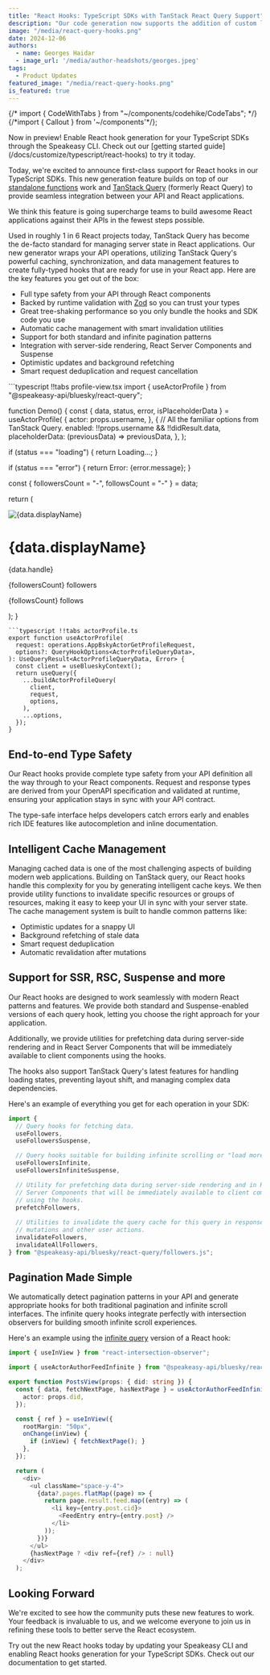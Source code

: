 ```yaml
---
title: "React Hooks: TypeScript SDKs with TanStack React Query Support"
description: "Our code generation now supports the addition of custom logic to SDKs, allowing you to further customize your SDKs."
image: "/media/react-query-hooks.png"
date: 2024-12-06
authors:
  - name: Georges Haidar
  - image_url: '/media/author-headshots/georges.jpeg'
tags:
  - Product Updates
featured_image: "/media/react-query-hooks.png"
is_featured: true
---
```


{/* import { CodeWithTabs } from "~/components/codehike/CodeTabs"; */}
{/*import { Callout } from '~/components'*/};

<div className="Callout" data-title="Preview Availability" data-variant="success">
  Now in preview! Enable React hook generation for your TypeScript SDKs through the Speakeasy CLI. Check out our [getting started guide](/docs/customize/typescript/react-hooks) to try it today.
</div>

Today, we're excited to announce first-class support for React hooks in our TypeScript SDKs. This new generation feature builds on top of our [standalone functions](/post/standalone-functions) work and [TanStack Query](https://tanstack.com/query/latest) (formerly React Query) to provide seamless integration between your API and React applications.

We think this feature is going supercharge teams to build awesome React applications against their APIs in the fewest steps possible.

Used in roughly 1 in 6 React projects today, TanStack Query has become the de-facto standard for managing server state in React applications. Our new generator wraps your API operations, utilizing TanStack Query's powerful caching, synchronization, and data management features to create fully-typed hooks that are ready for use in your React app. Here are the key features you get out of the box:

- Full type safety from your API through React components
- Backed by runtime validation with [Zod](https://zod.dev) so you can trust your types
- Great tree-shaking performance so you only bundle the hooks and SDK code you use
- Automatic cache management with smart invalidation utilities
- Support for both standard and infinite pagination patterns
- Integration with server-side rendering, React Server Components and Suspense
- Optimistic updates and background refetching
- Smart request deduplication and request cancellation

<div className="CodeWithTabs">
```typescript !!tabs profile-view.tsx
import { useActorProfile } from "@speakeasy-api/bluesky/react-query";

function Demo() {
  const { data, status, error, isPlaceholderData } = useActorProfile(
    {
      actor: props.username,
    },
    {
      // All the familiar options from TanStack Query.
      enabled: !!props.username && !!didResult.data,
      placeholderData: (previousData) => previousData,
    },
  );

  if (status === "loading") {
    return <span className="div">Loading...</span>;
  }

  if (status === "error") {
    return <span className="div">Error: {error.message}</span>;
  }

  const { followersCount = "-", followsCount = "-" } = data;

  return (
    <div className="inline-flex items-start gap-2 rounded border-zinc-800">
      <img
        className="w-16 aspect-square rounded-full"
        src={data.avatar}
        alt={data.displayName}
      />
      <div>
        <h1 className="text-2xl">{data.displayName}</h1>
        <p className="text-muted-foreground">{data.handle}</p>
        <p>
          <span className="font-semibold">{followersCount}</span>
          <span className="text-muted-foreground">followers</span>
        </p>
        <p>
          <span className="font-semibold">{followsCount}</span>
          <span className="text-muted-foreground">follows</span>
        </p>
      </div>
    </div>
  );
}
```
```typescript !!tabs actorProfile.ts
export function useActorProfile(
  request: operations.AppBskyActorGetProfileRequest,
  options?: QueryHookOptions<ActorProfileQueryData>,
): UseQueryResult<ActorProfileQueryData, Error> {
  const client = useBlueskyContext();
  return useQuery({
    ...buildActorProfileQuery(
      client,
      request,
      options,
    ),
    ...options,
  });
}
```
</div>

## End-to-end Type Safety

Our React hooks provide complete type safety from your API definition all the way through to your React components. Request and response types are derived from your OpenAPI specification and validated at runtime, ensuring your application stays in sync with your API contract.

The type-safe interface helps developers catch errors early and enables rich IDE features like autocompletion and inline documentation.

## Intelligent Cache Management

Managing cached data is one of the most challenging aspects of building modern web applications. Building on TanStack query, our React hooks handle this complexity for you by generating intelligent cache keys. We then provide utility functions to invalidate specific resources or groups of resources, making it easy to keep your UI in sync with your server state. The cache management system is built to handle common patterns like:

- Optimistic updates for a snappy UI
- Background refetching of stale data
- Smart request deduplication
- Automatic revalidation after mutations

## Support for SSR, RSC, Suspense and more

Our React hooks are designed to work seamlessly with modern React patterns and features. We provide both standard and Suspense-enabled versions of each query hook, letting you choose the right approach for your application.

Additionally, we provide utilities for prefetching data during server-side rendering and in React Server Components that will be immediately available to client components using the hooks.

The hooks also support TanStack Query's latest features for handling loading states, preventing layout shift, and managing complex data dependencies.

Here's an example of everything you get for each operation in your SDK:

```typescript
import {
  // Query hooks for fetching data.
  useFollowers,
  useFollowersSuspense,

  // Query hooks suitable for building infinite scrolling or "load more" UIs.
  useFollowersInfinite,
  useFollowersInfiniteSuspense,

  // Utility for prefetching data during server-side rendering and in React
  // Server Components that will be immediately available to client components
  // using the hooks.
  prefetchFollowers,
  
  // Utilities to invalidate the query cache for this query in response to
  // mutations and other user actions.
  invalidateFollowers,
  invalidateAllFollowers,
} from "@speakeasy-api/bluesky/react-query/followers.js";
```

## Pagination Made Simple

We automatically detect pagination patterns in your API and generate appropriate hooks for both traditional pagination and infinite scroll interfaces. The infinite query hooks integrate perfectly with intersection observers for building smooth infinite scroll experiences.

Here's an example using the [infinite query][infinite-query] version of a React hook: 

[infinite-query]: https://tanstack.com/query/v5/docs/framework/react/guides/infinite-queries

```typescript
import { useInView } from "react-intersection-observer";

import { useActorAuthorFeedInfinite } from "@speakeasy-api/bluesky/react-query/actorAuthorFeed.js";

export function PostsView(props: { did: string }) {
  const { data, fetchNextPage, hasNextPage } = useActorAuthorFeedInfinite({
    actor: props.did,
  });

  const { ref } = useInView({
    rootMargin: "50px",
    onChange(inView) {
      if (inView) { fetchNextPage(); }
    },
  });

  return (
    <div>
      <ul className="space-y-4">
        {data?.pages.flatMap((page) => {
          return page.result.feed.map((entry) => (
            <li key={entry.post.cid}>
              <FeedEntry entry={entry.post} />
            </li>
          ));
        })}
      </ul>
      {hasNextPage ? <div ref={ref} /> : null}
    </div>
  );

```

## Looking Forward

We're excited to see how the community puts these new features to work. Your feedback is invaluable to us, and we welcome everyone to join us in refining these tools to better serve the React ecosystem.

Try out the new React hooks today by updating your Speakeasy CLI and enabling React hooks generation for your TypeScript SDKs. Check out our documentation to get started.
